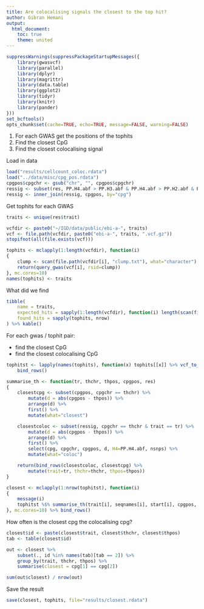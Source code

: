 ```yaml
---
title: Are colocalising signals the closest to the top hit?
author: Gibran Hemani
output:
  html_document:
    toc: true
    theme: united
---
```


```r
suppressWarnings(suppressPackageStartupMessages({
	library(gwasvcf)
	library(parallel)
	library(dplyr)
	library(magrittr)
	library(data.table)
	library(ggplot2)
	library(tidyr)
	library(knitr)
	library(pander)
}))
set_bcftools()
opts_chunk$set(cache=TRUE, echo=TRUE, message=FALSE, warning=FALSE)
```



1. For each GWAS get the positions of the tophits
2. Find the closest CpG
3. Find the closest colocalising signal


Load in data

```r

load("results/cellcount_coloc.rdata")
load("../data/misc/cpg_pos.rdata")
cpgpos$cpgchr <- gsub("chr", "", cpgpos$cpgchr)
ressig <- subset(res, PP.H4.abf > PP.H3.abf & PP.H4.abf > PP.H2.abf & PP.H4.abf > PP.H1.abf & PP.H4.abf > PP.H0.abf)
ressig <- inner_join(ressig, cpgpos, by="cpg")
```

Get tophits for each GWAS

```r
traits <- unique(res$trait)

vcfdir <- paste0("~/IGD/data/public/ebi-a-", traits)
vcf <- file.path(vcfdir, paste0("ebi-a-", traits, ".vcf.gz"))
stopifnot(all(file.exists(vcf)))

tophits <- mclapply(1:length(vcfdir), function(i)
{
	clump <- scan(file.path(vcfdir[i], "clump.txt"), what="character")
	return(query_gwas(vcf[i], rsid=clump))
}, mc.cores=10)
names(tophits) <- traits

```

What did we find

```r
tibble(
	name = traits,
	expected_hits = sapply(1:length(vcfdir), function(i) length(scan(file.path(vcfdir[i], "clump.txt"), what="character"))),
	found_hits = sapply(tophits, nrow)
) %>% kable()
```

For each gwas / tophit pair:

- find the closest CpG
- find the closest colocalising CpG

```r

tophitst <- lapply(names(tophits), function(x) tophits[[x]] %>% vcf_to_granges() %>% as_tibble() %>% mutate(trait=x)) %>%
	bind_rows()

summarise_th <- function(tr, thchr, thpos, cpgpos, res)
{
	closestcpg <- subset(cpgpos, cpgchr == thchr) %>%
		mutate(d = abs(cpgpos - thpos)) %>%
		arrange(d) %>%
		first() %>% 
		mutate(what="closest")

	closestcoloc <- subset(ressig, cpgchr == thchr & trait == tr) %>%
		mutate(d = abs(cpgpos - thpos)) %>%
		arrange(d) %>%
		first() %>%
		select(cpg, cpgchr, cpgpos, d, H4=PP.H4.abf, nsnps) %>%
		mutate(what="coloc")

	return(bind_rows(closestcoloc, closestcpg) %>%
		mutate(trait=tr, thchr=thchr, thpos=thpos))
}

closest <- mclapply(1:nrow(tophitst), function(i)
{
	message(i)
	tophitst %$% summarise_th(trait[i], seqnames[i], start[i], cpgpos, ressig)
}, mc.cores=10) %>% bind_rows()

```

How often is the closest cpg the colocalising cpg?

```r
closest$id <- paste(closest$trait, closest$thchr, closest$thpos)
tab <- table(closest$id)

out <- closest %>%
	subset(., id %in% names(tab)[tab == 2]) %>%
	group_by(trait, thchr, thpos) %>%
	summarise(closest = cpg[1] == cpg[2])

sum(out$closest) / nrow(out)
```

Save the result

```r
save(closest, tophits, file="results/closest.rdata")
```
